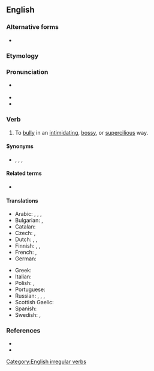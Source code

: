 {{also|brow-beat}}
==English==
{{was wotd|2008|January|12}}

===Alternative forms===
* {{l|en|brow-beat}}

===Etymology===
{{compound|en|brow|beat}}

===Pronunciation===
* {{a|RP|US}} {{IPA|en|/ˈbɹaʊ.biːt/}}
* {{audio|en|en-us-browbeat.ogg|Audio (US)}}
* {{audio|en|en-au-browbeat.ogg|Audio (AU)}}

===Verb===
{{en-verb|browbeats|browbeating|browbeat|browbeaten}}

# {{lb|en|transitive}} To [[bully]] in an [[intimidating]], [[bossy]], or [[supercilious]] way.
#: {{ux|en|Though the teacher '''browbeat''' all the children, they still acted out during the lesson.}}

====Synonyms====
* {{sense|to bully in an intimidating way}} {{l|en|bully}}, {{l|en|cow}}, {{l|en|domineer}}, {{l|en|intimidate}}

====Related terms====
* {{l|en|browbeater}}

====Translations====
{{trans-top|to bully in an intimidating way}}
* Arabic: {{t|ar|أَخَافَ}}, {{t|ar|أَرْعَبَ}}, {{t|ar|خَوَّفَ}}, {{t|ar|أَرْهَبَ}}
* Bulgarian: {{t+|bg|спла́швам|impf}}, {{t|bg|спла́ша|pf}}
* Catalan: {{t+|ca|intimidar}}
* Czech: {{t|cs|zastrašovat|impf}}, {{t|cs|zastrašit|pf}}
* Dutch: {{t+|nl|intimideren}}, {{t|nl|inschuchteren}}, {{t+|nl|bruuskeren}}
* Finnish: {{t+|fi|pelotella}}, {{t+|fi|tyrannisoida}}, {{t+|fi|pomottaa}}
* French: {{t+|fr|intimider}}, {{t+|fr|brusquer}}
* German: {{t+|de|einschüchtern}}
{{trans-mid}}
* Greek: {{t+|el|αποπαίρνω}}
* Italian: {{t+|it|intimidire}}
* Polish: {{t+|pl|zastraszać|impf}}, {{t|pl|zastraszyć|pf}}
* Portuguese: {{t+|pt|intimidar}}
* Russian: {{t+|ru|запу́гивать|impf}}, {{t+|ru|пуга́ть|impf}}, {{t+|ru|страща́ть|impf}}, {{t+|ru|наводи́ть страх|impf}}
* Scottish Gaelic: {{t|gd|sàraich}}
* Spanish: {{t+|es|intimidar}}
* Swedish: {{t|sv|köra med}}, {{t+|sv|tyrannisera}}
{{trans-bottom}}

===References===
* {{R:Century 1911}}
* {{R:Webster 1913}}

[[Category:English irregular verbs]]